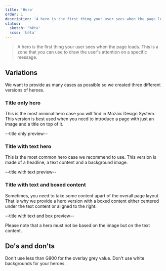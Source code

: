 ```yaml
---
title: 'Hero'
order: 1
description: 'A hero is the first thing your user sees when the page loads. This is a zone that you can use to draw the user's attention on a specific message.'
status:
  sketch: 'bêta'
  scss: 'bêta'
---
```


> A hero is the first thing your user sees when the page loads. This is a zone that you can use to draw the user's attention on a specific message.

## Variations

We want to provide as many cases as possible so we created three different versions of heroes.

### Title only hero

This is the most minimal hero case you will find in Mozaïc Design System. This version is best used when you need to introduce a page with just an image and a title on top of it.

--title only preview--

### Title with text hero

This is the most common hero case we recommend to use. This version is made of a headline, a text content and a background image.

--title with text preview--

### Title with text and boxed content

Sometimes, you need to take some content apart of the overall page layout. That is why we provide a hero version with a boxed content either centered under the text content or aligned to the right.

--title with text and box preview--

<Highlight theme="warning" title="Be aware">

Please note that a hero must not be based on the image but on the text content.

</Highlight>

## Do's and don'ts

<HintItem dont>
  Don't use less than G800 for the overlay grey value.
</HintItem>
<HintItem dont>
  Don't use white backgrounds for your heroes.
</HintItem>

